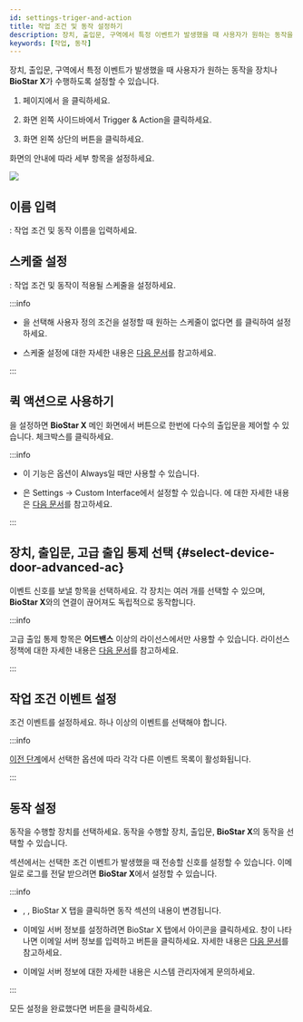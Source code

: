 ```yaml
---
id: settings-triger-and-action
title: 작업 조건 및 동작 설정하기
description: 장치, 출입문, 구역에서 특정 이벤트가 발생했을 때 사용자가 원하는 동작을 장치나 BioStar X가 수행하도록 설정할 수 있습니다.
keywords: [작업, 동작]
---
```


장치, 출입문, 구역에서 특정 이벤트가 발생했을 때 사용자가 원하는 동작을 장치나 **BioStar X**가 수행하도록 설정할 수 있습니다.

1. <Cmd sid='shell.header.launcher' /> 페이지에서 <Cmd sid='shell.header.setting' />을 클릭하세요. 

1. 화면 왼쪽 사이드바에서 <Cmd>Trigger & Action</Cmd>을 클릭하세요. 

1. 화면 왼쪽 상단의 <Cmd sid='button.func.addTriggerAndAction' product='2' /> 버튼을 클릭하세요.

화면의 안내에 따라 세부 항목을 설정하세요.

<Image src='/img/biostarx-settings-trigger-and-action-add.png' />

<Steps>

<Step>

## 이름 입력

<Cmd sid='common.name' product='2' />: 작업 조건 및 동작 이름을 입력하세요.

</Step>
<Step>

## 스케줄 설정

<Cmd sid='triggerAction.schedule' product='2' />: 작업 조건 및 동작이 적용될 스케줄을 설정하세요.

:::info

* <Cmd sid='triggerAction.input' product='2' />을 선택해 사용자 정의 조건을 설정할 때 원하는 스케줄이 없다면 <Cmd sid='button.plusAddSchedule' product='2' />를 클릭하여 설정하세요.

* 스케줄 설정에 대한 자세한 내용은 [다음 문서](settings-schedule)를 참고하세요.

:::

</Step>
<Step>

## 퀵 액션으로 사용하기

<Cmd sid='common.quickAction' product='2' />을 설정하면 **BioStar X** 메인 화면에서 <Cmd sid='common.quickAction' product='2' /> 버튼으로 한번에 다수의 출입문을 제어할 수 있습니다. <Cmd sid='triggerAction.quickAction' product='2' /> 체크박스를 클릭하세요.

:::info

* 이 기능은 <Cmd sid='triggerAction.schedule' product='2' /> 옵션이 <Cmd>Always</Cmd>일 때만 사용할 수 있습니다.

* <Cmd sid='common.quickAction' product='2' />은 <Cmd>Settings</Cmd> → <Cmd>Custom Interface</Cmd>에서 설정할 수 있습니다. <Cmd sid='common.quickAction' product='2' />에 대한 자세한 내용은 [다음 문서](settings-custom-interface)를 참고하세요.

:::

</Step>
<Step>

## 장치, 출입문, 고급 출입 통제 선택 {#select-device-door-advanced-ac}

이벤트 신호를 보낼 항목을 선택하세요. 각 장치는 여러 개를 선택할 수 있으며, **BioStar X**와의 연결이 끊어져도 독립적으로 동작합니다.

:::info

<Cmd>고급 출입 통제</Cmd> 항목은 **어드밴스** 이상의 라이선스에서만 사용할 수 있습니다. 라이선스 정책에 대한 자세한 내용은 [다음 문서](licensing)를 참고하세요.

:::

</Step>
<Step>

## 작업 조건 이벤트 설정

조건 이벤트를 설정하세요. 하나 이상의 이벤트를 선택해야 합니다.

:::info

[이전 단계](#select-device-door-advanced-ac)에서 선택한 옵션에 따라 각각 다른 이벤트 목록이 활성화됩니다.

:::

</Step>
<Step>

## 동작 설정

동작을 수행할 장치를 선택하세요. 동작을 수행할 장치, 출입문, **BioStar X**의 동작을 선택할 수 있습니다.

<Cmd sid='triggerAction.action' product='2' /> 섹션에서는 선택한 조건 이벤트가 발생했을 때 전송할 신호를 설정할 수 있습니다. 이메일로 로그를 전달 받으려면 **BioStar X**에서 설정할 수 있습니다.

:::info

* <Cmd sid='common.device' product='2' />, <Cmd sid='common.door' product='2' />, <Cmd>BioStar X</Cmd> 탭을 클릭하면 동작 섹션의 내용이 변경됩니다.

* 이메일 서버 정보를 설정하려면 <Cmd>BioStar X</Cmd> 탭에서 <IcSet2 /> 아이콘을 클릭하세요. <Cmd sid='setting.triggerAction.smtpOption' product='2' /> 창이 나타나면 이메일 서버 정보를 입력하고 <Cmd sid='button.apply' product='2' /> 버튼을 클릭하세요. 자세한 내용은 [다음 문서](#)를 참고하세요.

* 이메일 서버 정보에 대한 자세한 내용은 시스템 관리자에게 문의하세요.

:::

</Step>

</Steps>

모든 설정을 완료했다면 <Cmd sid='button.apply' product='2' /> 버튼을 클릭하세요.